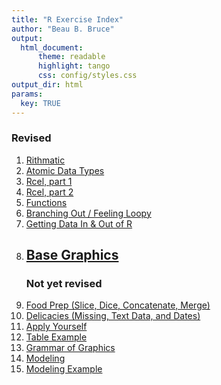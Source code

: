 ```yaml
---
title: "R Exercise Index"
author: "Beau B. Bruce"
output: 
  html_document:
      theme: readable
      highlight: tango
      css: config/styles.css
output_dir: html
params:
  key: TRUE
---
```


### Revised
1. [Rithmatic](rithmatic.html) 
1. [Atomic Data Types](atomic.html) 
1. [Rcel, part 1](rcel1.html) 
1. [Rcel, part 2](rcel2.html) 
1. [Functions](function.html) 
1. [Branching Out / Feeling Loopy](branchloop.html)  
1. [Getting Data In & Out of R](inout.html)
1. [Base Graphics](basegraph.html) 
--------------------------
### Not yet revised
1. [Food Prep (Slice, Dice, Concatenate, Merge)](foodprep.html) 
1. [Delicacies (Missing, Text Data, and Dates)](delicacies.html) 
1. [Apply Yourself](apply.html) 
1. [Table Example](tab_example.html) 
1. [Grammar of Graphics](ggplot.html) 
1. [Modeling](modeling.html) 
1. [Modeling Example](modelex.html)